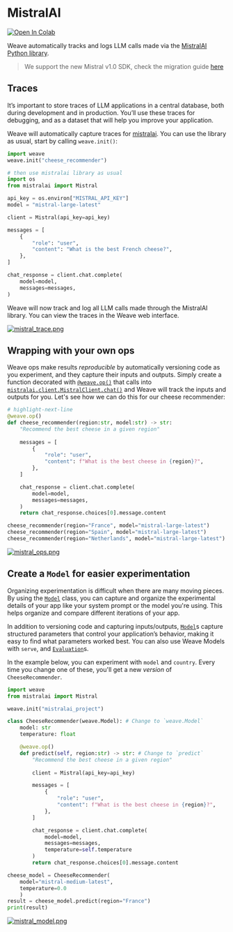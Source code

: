 # MistralAI

<a target="_blank" href="https://colab.research.google.com/github/wandb/examples/blob/master/weave/docs/quickstart_mistral.ipynb">
  <img src="https://colab.research.google.com/assets/colab-badge.svg" alt="Open In Colab"/>
</a>

Weave automatically tracks and logs LLM calls made via the [MistralAI Python library](https://github.com/mistralai/client-python). 

> We support the new Mistral v1.0 SDK, check the migration guide [here](https://github.com/mistralai/client-python/blob/main/MIGRATION.mdx)

## Traces

It’s important to store traces of LLM applications in a central database, both during development and in production. You’ll use these traces for debugging, and as a dataset that will help you improve your application.

Weave will automatically capture traces for [mistralai](https://github.com/mistralai/client-python). You can use the library as usual, start by calling `weave.init()`:

```python
import weave
weave.init("cheese_recommender")

# then use mistralai library as usual
import os
from mistralai import Mistral

api_key = os.environ["MISTRAL_API_KEY"]
model = "mistral-large-latest"

client = Mistral(api_key=api_key)

messages = [
    {
        "role": "user",
        "content": "What is the best French cheese?",
    },
]

chat_response = client.chat.complete(
    model=model,
    messages=messages,
)
```

Weave will now track and log all LLM calls made through the MistralAI library. You can view the traces in the Weave web interface.

[![mistral_trace.png](/weave/guides/integrations/imgs/mistral_trace.png)](https://wandb.ai/capecape/mistralai_project/weave/calls)

## Wrapping with your own ops

Weave ops make results *reproducible* by automatically versioning code as you experiment, and they capture their inputs and outputs. Simply create a function decorated with [`@weave.op()`](/weave/guides/tracking/ops) that calls into [`mistralai.client.MistralClient.chat()`](https://docs.mistral.ai/capabilities/completion/) and Weave will track the inputs and outputs for you. Let's see how we can do this for our cheese recommender:

```python
# highlight-next-line
@weave.op()
def cheese_recommender(region:str, model:str) -> str:
    "Recommend the best cheese in a given region"
    
    messages = [
        {
            "role": "user",
            "content": f"What is the best cheese in {region}?",
        },
    ]

    chat_response = client.chat.complete(
        model=model,
        messages=messages,
    )
    return chat_response.choices[0].message.content

cheese_recommender(region="France", model="mistral-large-latest")
cheese_recommender(region="Spain", model="mistral-large-latest")
cheese_recommender(region="Netherlands", model="mistral-large-latest")
```

[![mistral_ops.png](/weave/guides/integrations/imgs/mistral_ops.png)](https://wandb.ai/capecape/mistralai_project/weave/calls)

## Create a `Model` for easier experimentation

Organizing experimentation is difficult when there are many moving pieces. By using the [`Model`](/weave/guides/core-types/models) class, you can capture and organize the experimental details of your app like your system prompt or the model you're using. This helps organize and compare different iterations of your app. 

In addition to versioning code and capturing inputs/outputs, [`Model`](/weave/guides/core-types/models)s capture structured parameters that control your application’s behavior, making it easy to find what parameters worked best. You can also use Weave Models with `serve`, and [`Evaluation`](/weave/guides/core-types/evaluations)s.

In the example below, you can experiment with `model` and `country`. Every time you change one of these, you'll get a new _version_ of `CheeseRecommender`. 

```python
import weave
from mistralai import Mistral

weave.init("mistralai_project")

class CheeseRecommender(weave.Model): # Change to `weave.Model`
    model: str
    temperature: float

    @weave.op()
    def predict(self, region:str) -> str: # Change to `predict`
        "Recommend the best cheese in a given region"
        
        client = Mistral(api_key=api_key)

        messages = [
            {
                "role": "user",
                "content": f"What is the best cheese in {region}?",
            },
        ]

        chat_response = client.chat.complete(
            model=model,
            messages=messages,
            temperature=self.temperature
        )
        return chat_response.choices[0].message.content

cheese_model = CheeseRecommender(
    model="mistral-medium-latest",
    temperature=0.0
    )
result = cheese_model.predict(region="France")
print(result)
```

[![mistral_model.png](/weave/guides/integrations/imgs/mistral_model.png)](https://wandb.ai/capecape/mistralai_project/weave/models)
